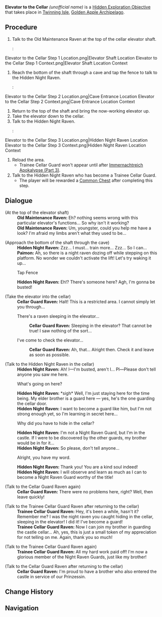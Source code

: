 {{Hidden Exploration Objectives Infobox
|image      = Elevator to the Cellar.png
|type       = Quest-Like
|req        = [[Immernachtreich Apokalypse (Part 1)]]
|loc        = [[Twinning Isle/2.8|Twinning Isle]], [[Golden Apple Archipelago/2.8|Golden Apple Archipelago]]
|area       = Golden Apple Archipelago
|subarea    = Twinning Isle
|characters = Traveler
}}
'''Elevator to the Cellar''' ''(unofficial name)'' is a [[Hidden Exploration Objective]] that takes place in [[Twinning Isle/2.8|Twinning Isle]], [[Golden Apple Archipelago/2.8|Golden Apple Archipelago]].

==Procedure==
# <!--maybe optional?-->Talk to the Old Maintenance Raven at the top of the cellar elevator shaft.
#: <gallery captionalign="center">
Elevator to the Cellar Step 1 Location.png|Elevator Shaft Location
Elevator to the Cellar Step 1 Context.png|Elevator Shaft Location Context
</gallery>
# Reach the bottom of the shaft through a cave and tap the fence to talk to the Hidden Night Raven.
#:<gallery captionalign="center">
Elevator to the Cellar Step 2 Location.png|Cave Entrance Location
Elevator to the Cellar Step 2 Context.png|Cave Entrance Location Context
</gallery>
# Return to the top of the shaft and bring the now-working elevator up.
# Take the elevator down to the cellar.
# Talk to the Hidden Night Raven.
#:<gallery captionalign="center">
Elevator to the Cellar Step 3 Location.png|Hidden Night Raven Location
Elevator to the Cellar Step 3 Context.png|Hidden Night Raven Location Context
</gallery>
# Reload the area.
#* Trainee Cellar Guard won't appear until after [[Immernachtreich Apokalypse (Part 3)]].
# Talk to the Hidden Night Raven who has become a Trainee Cellar Guard.
#* The player will be rewarded a [[Common Chest]] after completing this step.

==Dialogue==
{{Dialogue start}}
;(At the top of the elevator shaft)
:'''Old Maintenance Raven:''' Eh? nothing seems wrong with this particular elevator's functions... So why isn't it working?
:'''Old Maintenance Raven:''' Um, youngster, could you help me have a look? I'm afraid my limbs aren't what they used to be...

;(Approach the bottom of the shaft through the cave)
:'''Hidden Night Raven:''' Zzz... I must... train more... Zzz... So I can...
:'''Paimon:''' Ah, so there is a night raven dozing off while stepping on this platform. No wonder we couldn't activate the lift! Let's try waking it up...
:{{DIcon|Hand}} Tap Fence
:'''Hidden Night Raven:''' Eh!? There's someone here? Agh, I'm gonna be busted!

;(Take the elevator into the cellar)
:'''Cellar Guard Raven:''' Halt! This is a restricted area. I cannot simply let you through...
:{{DIcon}} There's a raven sleeping in the elevator...
::'''Cellar Guard Raven:''' Sleeping in the elevator? That cannot be true! I saw nothing of the sort...
:{{DIcon}} I've come to check the elevator...
::'''Cellar Guard Raven:''' Ah, that... Alright then. Check it and leave as soon as possible.

;(Talk to the Hidden Night Raven in the cellar)
:'''Hidden Night Raven:''' Ah! I—I'm busted, aren't I... Pl—Please don't tell anyone you saw me here.
:{{DIcon}} What's going on here?
:'''Hidden Night Raven:''' *sigh* Well, I'm just staying here for the time being. My elder brother is a guard here — yes, he's the one guarding the cellar door.
:'''Hidden Night Raven:''' I want to become a guard like him, but I'm not strong enough yet, so I'm learning in secret here...
:{{DIcon}} Why did you have to hide in the cellar?
:'''Hidden Night Raven:''' I'm not a Night Raven Guard, but I'm in the castle. If I were to be discovered by the other guards, my brother would be in for it...
:'''Hidden Night Raven:''' So please, don't tell anyone...
:{{DIcon}} Alright, you have my word.
:'''Hidden Night Raven:''' Thank you! You are a kind soul indeed!
:'''Hidden Night Raven:''' I will observe and learn as much as I can to become a Night Raven Guard worthy of the title!

;(Talk to the Cellar Guard Raven again)
:'''Cellar Guard Raven:''' There were no problems here, right? Well, then leave quickly!

;(Talk to the Trainee Cellar Guard Raven after returning to the cellar)
:'''Trainee Cellar Guard Raven:''' Hey, it's been a while, hasn't it? Remember me? I was the night raven you caught hiding in the cellar, sleeping in the elevator! I did it! I've become a guard!
:'''Trainee Cellar Guard Raven:''' Now I can join my brother in guarding the castle cellar... Ah, yes, this is just a small token of my appreciation for not telling on me. Again, thank you so much!

;(Talk to the Trainee Cellar Guard Raven again)
:'''Trainee Cellar Guard Raven:''' All my hard work paid off! I'm now a glorious member of the Night Raven Guards, just like my brother!

;(Talk to the Cellar Guard Raven after returning to the cellar)
:'''Cellar Guard Raven:''' I'm proud to have a brother who also entered the castle in service of our Prinzessin.
{{Dialogue end}}

==Change History==
{{Change History|2.8}}

==Navigation==
{{Hidden Exploration Objective Navbox|Quest-Like}}